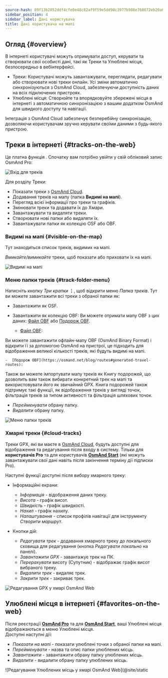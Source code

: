 ```yaml
---
source-hash: 89f13b2052ddf4cfe0e48c82af9f59e5dd98c3977b988e768072eb20a6ad2a59
sidebar_position: 4
sidebar_label: Дані користувача
title: Дані користувача на мапі
---
```



<InfoIncompleteArticle/>

## Огляд {#overview}

В інтернеті користувачі можуть отримувати доступ, керувати та створювати свої особисті дані, такі як Треки та Улюблені місця, безпосередньо в вебінтерфейсі.

- Треки: Користувачі можуть завантажувати, переглядати, редагувати або створювати нові треки онлайн. Усі зміни автоматично синхронізуються з OsmAnd Cloud, забезпечуючи доступність даних на всіх підключених пристроях.
- Улюблені місця: Створюйте та впорядковуйте збережені місця в інтернеті з автоматичною синхронізацією з вашим додатком OsmAnd для швидкого доступу та навігації.

Інтеграція з OsmAnd Cloud забезпечує безперебійну синхронізацію, дозволяючи користувачам зручно керувати своїми даними з будь-якого пристрою.

## Треки в інтернеті {#tracks-on-the-web}

Це платна функція <ProFeature/>. Спочатку вам потрібно увійти у свій обліковий запис OsmAnd Pro:

![Вхід для треків](@site/static/img/web/track_loggin.png)

Для розділу Треки:

- Показати треки з [OsmAnd Cloud](#cloud-tracks).
- Додавання треків на мапу (папка **Видимі на мапі**).
- Перегляд всієї інформації про треки та графіків.
- Змінювати треки та додавати їх до Хмари.
- Завантажувати та видаляти треки.
- Створювати нові папки або видаляти їх.
- Завантажувати папки як колекцію OSF або OBF.


### Видимі на мапі {#visible-on-the-map}

Тут знаходиться список треків, видимих на мапі.

_Вмикайте/вимикайте_ треки, щоб показати або приховати їх на мапі.

![Видимі на мапі](@site/static/img/web/visible.png)


### Меню папки треків {#track-folder-menu}

Натисніть кнопку *Три крапки* **⋮**, щоб відкрити меню *Папка треків*. Тут ви можете завантажити всі треки з обраної папки як:

 - Завантажити як OSF.
 - Завантажити як колекцію OBF:
  Ви можете отримати мапу OBF з цих даних: [Файл OBF](https://osmand.net/docs/technical/osmand-file-formats/osmand-obf/) або [Подорож OBF](https://osmand.net/blog/routes#generated-travel-routes).

    -  [Файл OBF](https://osmand.net/docs/technical/osmand-file-formats/osmand-obf/):

  Ви можете завантажити офлайн-мапу OBF (OsmAnd Binary Format) і відкрити її за допомогою OsmAnd на пристрої, це підходить для відображення великої кількості треків, які будуть видимі на мапі.

    -  [Подорож OBF](https://osmand.net/blog/routes#generated-travel-routes):

  Також ви можете імпортувати мапу треків як Книгу подорожей, що дозволить вам також вибирати конкретний трек на мапі та використовувати його як звичайний GPX. Книга подорожей також підтримує такі функції, як відображення треків у вигляді точок, фільтрація треків за типом активності та фільтрація шляхових точок.

- _Перейменувати_ обрану папку.
- _Видалити_ обрану папку.

![Меню папки треків](@site/static/img/web/collection.png)


### Хмарні треки {#cloud-tracks}

Треки GPX, які ви маєте в [OsmAnd Cloud](../personal/osmand-cloud.md), будуть доступні для відображення та редагування після входу в систему. Тільки для **користувачів Pro** <ProFeature/> та для користувачів [**OsmAnd Start**](../personal/osmand-cloud.md#osmand-start) (які можуть завантажувати свої дані навіть після закінчення терміну дії підписки Pro).

Наступні функції доступні після вибору хмарного треку:

- Інформаційні екрани:
  - *Інформація* - відображення даних треку.
  - *Висота* - графік висот.
  - *Швидкість* - графік швидкості.
  - *Нахил* - графік нахилу.
  - *Налаштування* - список профілів навігації для інструменту *Створити маршрут*.  

- Кнопки дій:
  - *Редагувати трек* - додавання хмарного треку до локального сховища для редагування (кнопка _Редагувати локально_ на панелі).
  - *Завантажити GPX* - завантажує трек на ПК.
  - *Перерахувати* висоту (Супутник) - відображає графік висот вибраного треку.
  - *Видалити трек* - видаляє трек.
  - *Закрити трек* - закриває трек.

![Редагування GPX у хмарі OsmAnd Web](@site/static/img/web/cloud_track.png)



## Улюблені місця в інтернеті {#favorites-on-the-web}

Після реєстрації [**OsmAnd Pro**](../personal/osmand-cloud.md#login) та для [**OsmAnd Start**](../personal/osmand-cloud.md#osmand-start), ваші Улюблені місця відображаються в меню Улюблені місця.  
Доступні наступні дії:

- *Показати на мапі* - показати улюблені точки з обраної папки на мапі.
- *Перейменувати* - назва та опис папки улюблених місць.
- *Завантажити* - завантажити обрану папку улюблених місць.
- *Видалити* - видалити обрану папку улюблених місць.

![Редагування Улюблених місць у хмарі OsmAnd Web](@site/static